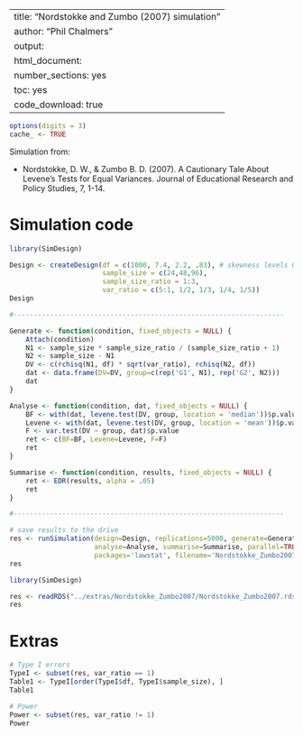 %\VignetteIndexEntry{SimDesign}
%\VignetteEngine{knitr::knitr}
---
title: "Nordstokke and Zumbo (2007) simulation"
author: "Phil Chalmers"
output:
  html_document:
    number_sections: yes
    toc: yes
    code_download: true
---

```r
options(digits = 3)
cache_ <- TRUE
```

Simulation from: 

- Nordstokke, D. W., & Zumbo B. D. (2007). A Cautionary Tale About Levene's Tests for Equal Variances. Journal of Educational Research and Policy Studies, 7, 1-14.

# Simulation code

```r
library(SimDesign)

Design <- createDesign(df = c(1000, 7.4, 2.2, .83), # skewness levels 0 to 3
                       sample_size = c(24,48,96),
                       sample_size_ratio = 1:3,
                       var_ratio = c(5:1, 1/2, 1/3, 1/4, 1/5))
Design

#-------------------------------------------------------------------

Generate <- function(condition, fixed_objects = NULL) {
    Attach(condition)
    N1 <- sample_size * sample_size_ratio / (sample_size_ratio + 1)
    N2 <- sample_size - N1
    DV <- c(rchisq(N1, df) * sqrt(var_ratio), rchisq(N2, df))
    dat <- data.frame(DV=DV, group=c(rep('G1', N1), rep('G2', N2)))
    dat
}

Analyse <- function(condition, dat, fixed_objects = NULL) {
    BF <- with(dat, levene.test(DV, group, location = 'median'))$p.value
    Levene <- with(dat, levene.test(DV, group, location = 'mean'))$p.value
    F <- var.test(DV ~ group, dat)$p.value
    ret <- c(BF=BF, Levene=Levene, F=F)
    ret
}

Summarise <- function(condition, results, fixed_objects = NULL) {
    ret <- EDR(results, alpha = .05)
    ret
}

#-------------------------------------------------------------------

# save results to the drive
res <- runSimulation(design=Design, replications=5000, generate=Generate,
                     analyse=Analyse, summarise=Summarise, parallel=TRUE,
                     packages='lawstat', filename='Nordstokke_Zumbo2007')
res
```

```r
library(SimDesign)
```


```r
res <- readRDS("../extras/Nordstokke_Zumbo2007/Nordstokke_Zumbo2007.rds")
res
```


# Extras

```r
# Type I errors
TypeI <- subset(res, var_ratio == 1)
Table1 <- TypeI[order(TypeI$df, TypeI$sample_size), ]
Table1

# Power
Power <- subset(res, var_ratio != 1)
Power
```

